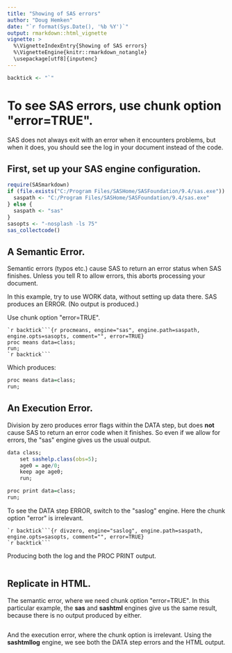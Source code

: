 ```yaml
---
title: "Showing of SAS errors"
author: "Doug Hemken"
date: "`r format(Sys.Date(), '%b %Y')`"
output: rmarkdown::html_vignette
vignette: >
  %\VignetteIndexEntry{Showing of SAS errors}
  %\VignetteEngine{knitr::rmarkdown_notangle}
  \usepackage[utf8]{inputenc}
---
```

```r
backtick <- "`"
```
# To see SAS errors, use chunk option \"error=TRUE\".
SAS does not always exit with an error when it encounters problems, but
when it does, you should see the log in your document instead of the code.

## First, set up your SAS engine configuration.
```r
require(SASmarkdown)
if (file.exists("C:/Program Files/SASHome/SASFoundation/9.4/sas.exe")) {
  saspath <- "C:/Program Files/SASHome/SASFoundation/9.4/sas.exe"
} else {
  saspath <- "sas"
}
sasopts <- "-nosplash -ls 75"
sas_collectcode()
```
## A Semantic Error.
Semantic errors (typos etc.) cause SAS to return an error
status when SAS finishes.  Unless you tell R to allow
errors, this aborts processing your document.

In this example, try to use WORK data, without setting up data there.
SAS produces an ERROR.  (No output is produced.)

Use chunk option \"error=TRUE\".

    `r backtick```{r procmeans, engine="sas", engine.path=saspath, engine.opts=sasopts, comment="", error=TRUE}
    proc means data=class;
    run;
    `r backtick```

Which produces:
```r
proc means data=class;
run;
```
## An Execution Error.
Division by zero produces error flags within the DATA step, but does
**not** cause SAS to return an error code when it finishes.  So even
if we allow for errors, the \"sas\" engine gives us the usual output.
```r
data class;
    set sashelp.class(obs=5);
    age0 = age/0;
    keep age age0;
    run;

proc print data=class;
run;
```

To see the DATA step ERROR, switch to the \"saslog\" engine.  Here the
chunk option \"error\" is irrelevant.

    `r backtick```{r divzero, engine="saslog", engine.path=saspath, engine.opts=sasopts, comment="", error=TRUE}
    `r backtick```

Producing both the log and the PROC PRINT output.
```r
```

## Replicate in HTML.
The semantic error, where we need chunk option \"error=TRUE\".  In this
particular example, the **sas** and **sashtml** engines give us the
same result, because there is no output produced by either.
```r
```

And the execution error, where the chunk option is irrelevant.  Using 
the **sashtmllog** engine, we see both the DATA step errors and the
HTML output.
```r
```
